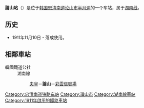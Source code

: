 {{expand|time=2014-07-09T10:35:22+00:00}}
{{unreferenced|time=2014-07-09T10:35:22+00:00}}
{{朝鮮半島車站資訊
| 公司色 = #0066b3
| 文字色 = 
| 站名 = 論山站<br />{{lang|en|Nonsan}}
| 圖片 = 논산역 Nonsan station.jpg
| pxl = 
| 圖片說明 = 
| 所屬路線 = [[湖南线|湖南线]]
| 車站編號 = 
| 前一站 = [[夫皇站|夫皇]]
| 前一站距離 = 5.2
| 後一站距離 = 6.7
| 後一站 = [[彩云信号场|彩云信号场]]
| 距離 = 50.8
| 起點站 = [[大田操车场|大田操车场]]
| 諺文 = 논산역
| 朝鮮漢字 = 論山驛
| 文觀部式 = Nonsan-yeok
| 馬-賴式 = Nonsan-yŏk
| 副站名 = 
| 停站路線數 = 
| 所屬公司 = [[韩国铁道公社|韩国铁道公社]]
| 所在地 = [[忠清南道|忠清南道]][[论山市|论山市]][[半月洞|半月洞]]33-59
| 車站構造 = 地面车站
| 月台配置 = 2面6线
| 啟用年月日 = 1911年11月10日
| 廢站年月日 = 
| 上下車人次 = 
| 統計年度 = 
| 轉車 = 
| 備註 = 
| 全寬備註 = 
}}

'''論山站'''（{{kor|諺=논산역|漢=論山驛|羅=Nonsan yeok|f=y}}）是位于[[韩国|韩国]][[忠清南道|忠清南道]][[论山市|论山市]][[半月洞|半月洞]]的一个车站，属于[[湖南线|湖南线]]。

== 历史 ==
*1911年11月10日 - 落成使用。

== 相鄰車站 ==
;韓國鐵道公社
:湖南線
::[[夫皇站|夫皇]]－'''論山'''－[[彩雲信號場|彩雲信號場]]

{{韩国高速铁道}}
{{湖南线}}
{{无穷花号}}
{{ITX}}
{{Nuriro号}}

[[Category:忠清南道铁路车站|Category:忠清南道铁路车站]]
[[Category:論山市|Category:論山市]]
[[Category:湖南線車站|Category:湖南線車站]]
[[Category:1911年啟用的鐵路車站|Category:1911年啟用的鐵路車站]]